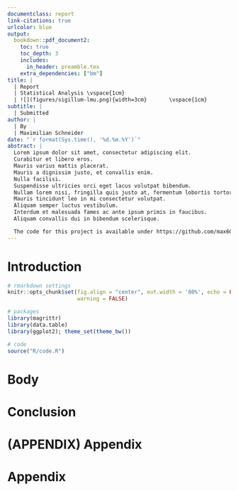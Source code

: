 ```yaml
---
documentclass: report
link-citations: true
urlcolor: blue
output:
  bookdown::pdf_document2:
    toc: true
    toc_depth: 3
    includes:
      in_header: preamble.tex
    extra_dependencies: ["bm"]
title: |
  | Report
  | Statistical Analysis \vspace{1cm}
  | ![](figures/sigillum-lmu.png){width=3cm}       \vspace{1cm}
subtitle: |
  | Submitted
author: |
  | By
  | Maximilian Schneider
date: "`r format(Sys.time(), '%d.%m.%Y')`"
abstract: |
  Lorem ipsum dolor sit amet, consectetur adipiscing elit.
  Curabitur et libero eros.
  Mauris varius mattis placerat.
  Mauris a dignissim justo, et convallis enim.
  Nulla facilisi.
  Suspendisse ultricies orci eget lacus volutpat bibendum.
  Nullam lorem nisi, fringilla quis justo at, fermentum lobortis tortor.
  Mauris tincidunt leo in mi consectetur volutpat.
  Aliquam semper luctus vestibulum.
  Interdum et malesuada fames ac ante ipsum primis in faucibus.
  Aliquam convallis dui in bibendum scelerisque.

  The code for this project is available under https://github.com/max607/computational-statistics-em.
---
```


<style>
body {
text-align: justify}
.main-container {
  max-width: 1000px;
  margin-left: auto;
  margin-right: auto;
}
</style>

# Introduction

```r
# rmarkdown settings
knitr::opts_chunk$set(fig.align = "center", out.width = '80%', echo = FALSE, message = FALSE,
                      warning = FALSE)

# packages
library(magrittr)
library(data.table)
library(ggplot2); theme_set(theme_bw())

# code
source("R/code.R")
```

# Body

# Conclusion

# (APPENDIX) Appendix {-}

# Appendix

